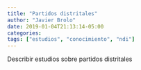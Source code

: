 ```yaml
---
title: "Partidos distritales"
author: "Javier Brolo"
date: 2019-01-04T21:13:14-05:00
categories: 
tags: ["estudios", "conocimiento", "ndi"]
---
```


Describir estudios sobre partidos distritales
